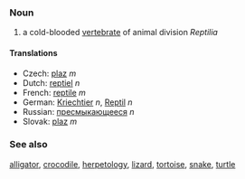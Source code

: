 ===Noun===

# a cold-blooded [[vertebrate]] of animal division ''Reptilia''

====Translations====

*Czech: [[plaz]] ''m''
*Dutch: [[reptiel]] ''n''
*French: [[reptile]] ''m''
*German: [[Kriechtier]] ''n'', [[Reptil]] ''n''
*Russian: [[прeсмыкaющeeся]] ''n''
*Slovak: [[plaz]]  ''m''

===See also===
[[alligator]], [[crocodile]], [[herpetology]], [[lizard]], [[tortoise]], [[snake]], [[turtle]]